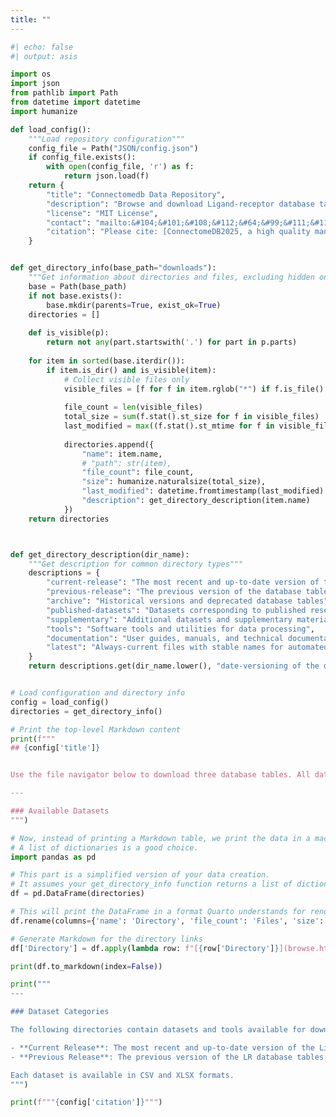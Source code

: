 ```yaml
---
title: ""
---
```


```python
#| echo: false
#| output: asis

import os
import json
from pathlib import Path
from datetime import datetime
import humanize

def load_config():
    """Load repository configuration"""
    config_file = Path("JSON/config.json")
    if config_file.exists():
        with open(config_file, 'r') as f:
            return json.load(f)
    return {
        "title": "Connectomedb Data Repository",
        "description": "Browse and download Ligand-receptor database tables across 14 most studied species.",
        "license": "MIT License",
        "contact": "mailto:&#104;&#101;&#108;&#112;&#64;&#99;&#111;&#110;&#110;&#101;&#99;&#116;&#111;&#109;&#101;&#100;&#98;&#46;&#111;&#114;&#103;,&#97;&#108;&#105;&#115;&#116;&#97;&#105;&#114;&#46;&#102;&#111;&#114;&#114;&#101;&#115;&#116;&#64;&#112;&#101;&#114;&#107;&#105;&#110;&#115;&#46;&#117;&#119;&#97;&#46;&#101;&#100;&#117;&#46;&#97;&#117;",
        "citation": "Please cite: [ConnectomeDB2025, a high quality manually curated ligand-receptor database for cell-to-cell communication prediction](), P Liu, S Maezono et al. *Journal Title* **XX (YY)**, ZZZ (2025). DOI: 10.xxxx/xxxxx"
    }


def get_directory_info(base_path="downloads"):
    """Get information about directories and files, excluding hidden ones."""
    base = Path(base_path)
    if not base.exists():
        base.mkdir(parents=True, exist_ok=True)
    directories = []
    
    def is_visible(p):
        return not any(part.startswith('.') for part in p.parts)
    
    for item in sorted(base.iterdir()):
        if item.is_dir() and is_visible(item):
            # Collect visible files only
            visible_files = [f for f in item.rglob("*") if f.is_file() and is_visible(f)]
            
            file_count = len(visible_files)
            total_size = sum(f.stat().st_size for f in visible_files)
            last_modified = max((f.stat().st_mtime for f in visible_files), default=0)
            
            directories.append({
                "name": item.name,
                # "path": str(item),
                "file_count": file_count,
                "size": humanize.naturalsize(total_size),
                "last_modified": datetime.fromtimestamp(last_modified).strftime("%Y-%m-%d") if last_modified else "Unknown",
                "description": get_directory_description(item.name)
            })
    return directories



def get_directory_description(dir_name):
    """Get description for common directory types"""
    descriptions = {
        "current-release": "The most recent and up-to-date version of the database tables",
        "previous-release": "The previous version of the database tables",
        "archive": "Historical versions and deprecated database tables",
        "published-datasets": "Datasets corresponding to published research articles",
        "supplementary": "Additional datasets and supplementary materials",
        "tools": "Software tools and utilities for data processing",
        "documentation": "User guides, manuals, and technical documentation",
        "latest": "Always-current files with stable names for automated downloading"
    }
    return descriptions.get(dir_name.lower(), "date-versioning of the database tables")


# Load configuration and directory info
config = load_config()
directories = get_directory_info()

# Print the top-level Markdown content
print(f"""
## {config['title']}


Use the file navigator below to download three database tables. All data are freely available under the MIT License and are provided AS IS, without any warranty. If you have any questions, please feel free to [contact us]({config['contact']}).

---

### Available Datasets
""")

# Now, instead of printing a Markdown table, we print the data in a machine-readable format.
# A list of dictionaries is a good choice.
import pandas as pd

# This part is a simplified version of your data creation.
# It assumes your get_directory_info function returns a list of dictionaries.
df = pd.DataFrame(directories)

# This will print the DataFrame in a format Quarto understands for rendering tables.
df.rename(columns={'name': 'Directory', 'file_count': 'Files', 'size': 'Size', 'last_modified': 'Last Modified', 'description': 'Description'}, inplace=True)

# Generate Markdown for the directory links
df['Directory'] = df.apply(lambda row: f"[{row['Directory']}](browse.html?dir={row['Directory']})", axis=1)

print(df.to_markdown(index=False))

print("""
---

### Dataset Categories

The following directories contain datasets and tools available for download:

- **Current Release**: The most recent and up-to-date version of the Ligand-Receptor(LR) database tables
- **Previous Release**: The previous version of the LR database tables

Each dataset is available in CSV and XLSX formats.
""")

print(f"""{config['citation']}""")
```